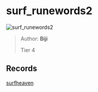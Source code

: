
# surf_runewords2

![surf_runewords2](https://raw.githubusercontent.com/Sayt123/SurfMapPics/Maps-and-bonuses/csgo/surf_runewords2.jpg)

> Author: **Biji**
>
> Tier 4

## Records

[surfheaven](https://surfheaven.eu/map/surf_runewords2)
